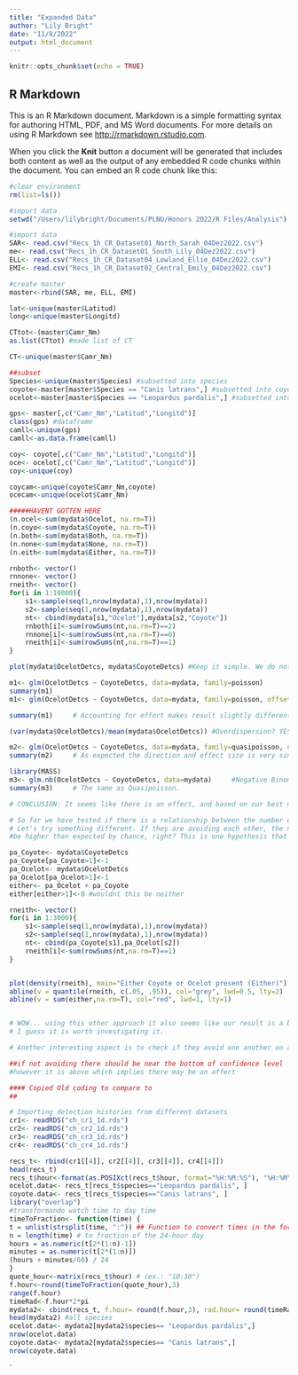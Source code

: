 ```yaml
---
title: "Expanded Data"
author: "Lily Bright"
date: "11/8/2022"
output: html_document
---
```


```r
knitr::opts_chunk$set(echo = TRUE)
```

## R Markdown

This is an R Markdown document. Markdown is a simple formatting syntax for authoring HTML, PDF, and MS Word documents. For more details on using R Markdown see <http://rmarkdown.rstudio.com>.

When you click the **Knit** button a document will be generated that includes both content as well as the output of any embedded R code chunks within the document. You can embed an R code chunk like this:

```r
#clear environment
rm(list=ls())

#import data
setwd("/Users/lilybright/Documents/PLNU/Honors 2022/R Files/Analysis")

#import data
SAR<- read.csv("Recs_1h_CR_Dataset01_North_Sarah_04Dez2022.csv")
me<- read.csv("Recs_1h_CR_Dataset01_South_Lily_04Dez2022.csv")
ELL<- read.csv("Recs_1h_CR_Dataset04_Lowland_Ellie_04Dez2022.csv")
EMI<- read.csv("Recs_1h_CR_Dataset02_Central_Emily_04Dez2022.csv")

#create master
master<-rbind(SAR, me, ELL, EMI)

lat<-unique(master$Latitud)
long<-unique(master$Longitd)

CTtot<-(master$Camr_Nm)
as.list(CTtot) #made list of CT

CT<-unique(master$Camr_Nm)


```


```r
##subset
Species<-unique(master$Species) #subsetted into species
coyote<-master[master$Species == "Canis latrans",] #subsetted into coyote records
ocelot<-master[master$Species == "Leopardus pardalis",] #subsetted into ocelot records

gps<- master[,c("Camr_Nm","Latitud","Longitd")]
class(gps) #dataframe
camll<-unique(gps)
camll<-as.data.frame(camll)


```


```r
coy<- coyote[,c("Camr_Nm","Latitud","Longitd")]
oce<- ocelot[,c("Camr_Nm","Latitud","Longitd")]
coy<-unique(coy)

coycam<-unique(coyote$Camr_Nm,coyote)
ocecam<-unique(ocelot$Camr_Nm)
```


```r
#####HAVENT GOTTEN HERE
(n.ocel<-sum(mydata$Ocelot, na.rm=T))
(n.coyo<-sum(mydata$Coyote, na.rm=T))
(n.both<-sum(mydata$Both, na.rm=T))
(n.none<-sum(mydata$None, na.rm=T))
(n.eith<-sum(mydata$Either, na.rm=T))

rnboth<- vector()
rnnone<- vector()
rneith<- vector()
for(i in 1:10000){
	s1<-sample(seq(1,nrow(mydata),1),nrow(mydata))
	s2<-sample(seq(1,nrow(mydata),1),nrow(mydata))
	nt<- cbind(mydata[s1,"Ocelot"],mydata[s2,"Coyote"])
	rnboth[i]<-sum(rowSums(nt,na.rm=T)==2)
	rnnone[i]<-sum(rowSums(nt,na.rm=T)==0)
	rneith[i]<-sum(rowSums(nt,na.rm=T)==1)
}
```



```r
plot(mydata$OcelotDetcs, mydata$CoyoteDetcs) #Keep it simple. We do not need ggplot.

m1<- glm(OcelotDetcs ~ CoyoteDetcs, data=mydata, family=poisson)
summary(m1)
m1<- glm(OcelotDetcs ~ CoyoteDetcs, data=mydata, family=poisson, offset=scale(mydata$DaysActive)) 	#the offset accounts for the fact that effort is not equal across CTs.

summary(m1) 	# Accounting for effort makes result slightly different

(var(mydata$OcelotDetcs)/mean(mydata$OcelotDetcs)) #Overdispersion? YES. In that case we should not use Poisson distribution, let's use something else

m2<- glm(OcelotDetcs ~ CoyoteDetcs, data=mydata, family=quasipoisson, offset=scale(mydata$DaysActive)) 	#Quasipoison Distribution
summary(m2)		# As expected the direction and effect size is very similar, but confidence interval is larger. 

library(MASS)
m3<- glm.nb(OcelotDetcs ~ CoyoteDetcs, data=mydata)		#Negative Binomial Distribution
summary(m3)		# The same as Quasipoisson.

# CONCLUSION: It seems like there is an effect, and based on our best model it is marginally significant. Maybe a bigger dataset would help us.
```


```r
# So far we have tested if there is a relationship between the number of detections of ocelots and the number of detections of coyotes.
# Let's try something different. If they are avoiding each other, the number of site that we have one species or the other shouls
#be higher than expected by chance, right? This is one hypothesis that is very easy to test. 

pa_Coyote<- mydata$CoyoteDetcs
pa_Coyote[pa_Coyote>1]<-1
pa_Ocelot<- mydata$OcelotDetcs
pa_Ocelot[pa_Ocelot>1]<-1
either<- pa_Ocelot + pa_Coyote
either[either>1]<-0 #wouldnt this be neither

rneith<- vector()
for(i in 1:3000){
	s1<-sample(seq(1,nrow(mydata),1),nrow(mydata))
	s2<-sample(seq(1,nrow(mydata),1),nrow(mydata))
	nt<- cbind(pa_Coyote[s1],pa_Ocelot[s2])
	rneith[i]<-sum(rowSums(nt,na.rm=T)==1)
}


plot(density(rneith), main="Either Coyote or Ocelot present (Either)")
abline(v = quantile(rneith, c(.05, .95)), col="grey", lwd=0.5, lty=2)
abline(v = sum(either,na.rm=T), col="red", lwd=1, lty=1)


# WOW... using this other approach it also seems like our result is a bit extreme in comparison to what would be expected if there was no avoidance.
# I guess it is worth investigating it.

# Another interesting aspect is to check if they avoid one another on a temporal scale. All we have done so far is spatial.

##if not avoiding there should be near the bottom of confidence level
#however it is above which implies there may be an affect
```


```r
#### Copied Old coding to compare to
##

# Importing detection histories from different datasets
cr1<- readRDS("ch_cr1_1d.rds")
cr2<- readRDS("ch_cr2_1d.rds")
cr3<- readRDS("ch_cr3_1d.rds")
cr4<- readRDS("ch_cr4_1d.rds")

recs_t<- rbind(cr1[[4]], cr2[[4]], cr3[[4]], cr4[[4]])
head(recs_t)
recs_t$hour<-format(as.POSIXct(recs_t$hour, format="%H:%M:%S"), "%H:%M")
ocelot.data<- recs_t[recs_t$species=="Leopardus pardalis", ]
coyote.data<- recs_t[recs_t$species=="Canis latrans", ]
library("overlap")
#transformando watch time to day time
timeToFraction<- function(time) {
t = unlist(strsplit(time, ":")) ## Function to convert times in the form hh:mm
n = length(time) # to fraction of the 24-hour day
hours = as.numeric(t[2*(1:n)-1])
minutes = as.numeric(t[2*(1:n)])
(hours + minutes/60) / 24
}
quote_hour<-matrix(recs_t$hour) # (ex.: "10:30")
f.hour<-round(timeToFraction(quote_hour),3)
range(f.hour)
timeRad<-f.hour*2*pi
mydata2<- cbind(recs_t, f.hour= round(f.hour,3), rad.hour= round(timeRad,3))
head(mydata2) #all species
ocelot.data<- mydata2[mydata2$species== "Leopardus pardalis",]
nrow(ocelot.data)
coyote.data<- mydata2[mydata2$species== "Canis latrans",]
nrow(coyote.data)

```


`